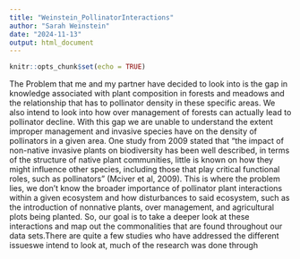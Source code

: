 ```yaml
---
title: "Weinstein_PollinatorInteractions"
author: "Sarah Weinstein"
date: "2024-11-13"
output: html_document
---
```


```r
knitr::opts_chunk$set(echo = TRUE)
```


The Problem that me and my partner have decided to look into is the gap in 
knowledge associated with plant composition in forests and 
meadows and the relationship that has to pollinator density in these 
specific areas. We also intend to look into how over management of 
forests can actually lead to pollinator decline. With this gap we are 
unable to understand the extent improper management and invasive species
have on the density of pollinators in a given area. One study from 2009 
stated that “the impact of non-native invasive plants on biodiversity has been well described, in terms of the structure of native plant communities, little is known on how they might influence other species, including those that play critical functional roles, such as pollinators” (Mciver et al, 2009). This is where the problem lies, we don’t know the
broader importance of pollinator plant interactions within a given
ecosystem and how disturbances to said ecosystem, such as the introduction of nonnative plants, over management, and agricultural plots being planted. So, our goal is to take a deeper look at these interactions and map out the commonalities that are found throughout our data sets.There are quite a few  studies who have addressed the different issueswe intend to look at, much of the research was done through

